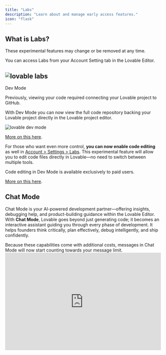 ```yaml
---
title: "Labs"
description: "Learn about and manage early access features."
icon: "flask"
---
```


## What is Labs?

These experimental features may change or be removed at any time.

You can access Labs from your Account Setting tab in the Lovable Editor.

## ![lovable labs](/lovable-labs-2.png)

Dev Mode

Previously, viewing your code required connecting your Lovable project to GitHub.

With Dev Mode you can now view the full code repository backing your Lovable project directly in the Lovable project editor.

![lovable dev mode](/images/dev-mode.png)

[More on this here](https://x.com/lovable_dev/status/1895500151889768596).

For those who want even more control, **you can now enable code editing** as well in [Account \> Settings \> Labs](https://lovable.dev/settings/account#labs). This experimental feature will allow you to edit code files directly in Lovable—no need to switch between multiple tools.

<Info>
  Code editing in Dev Mode is available exclusively to paid users.
</Info>

[More on this here](https://x.com/lovable_dev/status/1897693825767768542).

## Chat Mode

Chat Mode is your AI-powered development partner—offering insights, debugging help, and product-building guidance within the Lovable Editor. With **Chat Mode**, Lovable goes beyond just generating code; it becomes an interactive assistant guiding you through every phase of development. It helps founders think critically, plan effectively, debug intelligently, and ship confidently.

<Note>
  Because these capabilities come with additional costs, messages in Chat Mode will now start counting towards your message limit.
</Note>

<iframe width="100%" height="315" src="https://www.youtube.com/embed/afGwJCHuqGg?si=iLkpEYT5SLkLk4ur" title="YouTube video player" frameborder="0" allow="accelerometer; autoplay; clipboard-write; encrypted-media; gyroscope; picture-in-picture; web-share" referrerpolicy="strict-origin-when-cross-origin" allowfullscreen />

### **Top 15 Chat Mode Use Cases**

 1. **Efficient debugging** by explaining errors, offering step-by-step breakdowns, and resolving issues when Lovable got stuck in loops.
 2. **Optimized feature implementation** by identifying the minimal necessary changes required for new functionality.
 3. **Effective system architecture**, planning database structures, relationships, and scalability strategies.
 4. **Streamlined development**, collecting and refining feature ideas before implementation.
 5. **Informed product decisions**, such as debating whether to fork a product or consolidate functions.
 6. **Enhanced documentation and knowledge storage**, keeping development organized and reducing redundant prompts.
 7. **Debugging Lovable itself**, such as redeploying edge functions when Supabase connections were lost.
 8. **Guidance for non-specialists**, acting as an AI tutor for troubleshooting, from password resets to API integrations.
 9. **Prompt generation and refinement**, improving workflows through clearer, more precise instructions.
10. **Decision-making assistance**, analyzing multiple solutions before executing changes.
11. **Product management support**, structuring features, onboarding flows, and pricing models.
12. **Improved collaboration**, acting as a bridge between developers and non-technical founders.
13. **Reduced trial-and-error**, preventing mistakes before they happen and saving hours of work.
14. **Better AI-generated code quality**, refining outputs for maintainability, performance, and best practices.
15. **Real-time coding feedback**, offering suggestions to improve readability, efficiency, and adherence to standards.

Chat Mode transforms the no-code/low-code experience, bridging ideas and fully functional products. It bridges the gap between great ideas and fully functional products, making complex software **accessible** to founders who previously relied on engineers.

## **GitHub Branch Switching**

Select the branch to make edits to in your GitHub repository. To switch branches in GitHub through the Lovable editor:

1. In Dev Mode, open the Git panel
2. Select the branch dropdown
3. Choose the branch you want to switch to (e.g., "dev")
4. If the branch doesn't exist, click "Create new branch"
5. Your workspace will update to reflect the selected branch

<Warning>
  ### **Important Notes:**

  - Commit or stash any uncommitted changes before switching branches
  - If you encounter "Branch not found" errors, pull the latest changes from the remote repository first
  - If you can't switch branches, check if you have untracked files that would be overwritten
  - Branch switching will change all files in your workspace to match that branch
  - Lovable primarily syncs with your repository's default branch (usually main)
</Warning>

<Note>
  If you need to work with a different branch as your primary branch, you can change the default branch in your GitHub repository settings.
</Note>